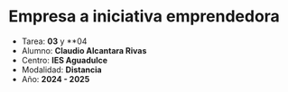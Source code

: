 # Empresa a iniciativa emprendedora
 
* Tarea: **03** y **04
* Alumno: **Claudio Alcantara Rivas**
* Centro: **IES Aguadulce**
* Modalidad: **Distancia**
* Año: **2024 - 2025**
